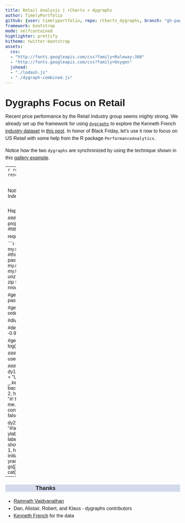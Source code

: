 ```yaml
---
title: Retail Analysis | rCharts + dygraphs
author: TimelyPortfolio
github: {user: timelyportfolio, repo: rCharts_dygraphs, branch: "gh-pages"}
framework: bootstrap
mode: selfcontained
highlighter: prettify
hitheme: twitter-bootstrap
assets:
  css:
  - "http://fonts.googleapis.com/css?family=Raleway:300"
  - "http://fonts.googleapis.com/css?family=Oxygen"
  jshead:
  - "./lodash.js"
  - "./dygraph-combined.js"
--- 
```


<!-- thanks http://stackoverflow.com/questions/17836686/highlight-closest-series-but-only-show-x-y-of-highlighted-series -->
<style>
  #status > span { display: none; }
  #status > span.highlight { display: inline; }
  
.container{width:950px;}

body{
  font-family: 'Oxygen', sans-serif;
  font-size: 16px;
  line-height: 24px;
}

h1,h2,h3,h4 {
font-family: 'Raleway', sans-serif;
}

h3 {
background-color: #D4DAEC;
  text-indent: 100px; 
}

h4 {
text-indent: 100px;
}
</style>


# Dygraphs Focus on Retail

Recent price performance by the Retail Industry group seems mighty strong.  We already set up the framework for using [`dygraphs`](http://dygraphs.com) to explore the Kenneth French [industry dataset](http://mba.tuck.dartmouth.edu/pages/faculty/ken.french/data_library.html) in [this post](http://timelyportfolio.blogspot.com/2013/11/dygraphs-with-bigger-data-us-industries.html).  In honor of Black Friday, let's use it now to focus on US Retail with some help from the R package `PerformanceAnalytics`.

Notice how the two `dygraphs` are synchronized by using the technique shown in this [gallery example](http://dygraphs.com/gallery/#g/synchronize).

---
```r
require(knitr)
opts_chunk$set(
  echo=T,
  warning=F,
  error=F, 
  message=F,
  cache = F,
  results = 'asis',
  fig.width = 11,
  fig.height = 4,
  tidy = F
)
```

<div class = 'row'>
  <div id = "dygraphPrice" class = 'span8' style = 'height:300px;'>
  </div>
  <div id="statusPrice" class = 'span4'>
  </div>  
</div>
<div class = 'row'>
  <div id = "dygraphSharpe" class = 'span8' style = 'height:300px;'>
  </div>
  <div id="statusSharpe" class = 'span4'>
  </div>  
</div>
<div class = 'row'>
  <div class = 'span8 offset2'>
    <small class="text-info">click/drag to zoom; shift+click/drag to pan; double-click to unzoom</small>
  </div>
</div>

<br>

Nothing odd really stands out after this inspection.  However, if you look at the Dow Jones US Retail Index, a much different picture appears.  I'll save that analysis until after Thanksgiving.

<div class = 'row'>
  <div class = 'span8'>
    <a href = "http://stockcharts.com/h-sc/ui?s=$DJUSRT&p=M&yr=13&mn=3&dy=0&id=p76535120217"><img src = "./djusrt.png"></img></a>
  </div>
</div>

<br>
Happy Black Friday!

### Get the Data Just Like Before
```r
library(rCharts)
#get very helpful Ken French data
#for this project we will look at Industry Portfolios
#http://mba.tuck.dartmouth.edu/pages/faculty/ken.french/ftp/48_Industry_Portfolios_daily.zip
 
require(quantmod)
require(PerformanceAnalytics)
```

```r
#my.url will be the location of the zip file with the data
my.url="http://mba.tuck.dartmouth.edu/pages/faculty/ken.french/ftp/48_Industry_Portfolios_daily.zip"
#this will be the temp file set up for the zip file
my.tempfile<-paste(tempdir(),"\\frenchindustry.zip",sep="")
#my.usefile is the name of the txt file with the data
my.usefile<-paste(tempdir(),"\\48_Industry_Portfolios_daily.txt",sep="")
download.file(my.url, my.tempfile, method="auto", 
              quiet = FALSE, mode = "wb",cacheOK = TRUE)
unzip(my.tempfile,exdir=tempdir(),junkpath=TRUE)
#read space delimited text file extracted from zip
french_industry <- read.table(file=my.usefile,
                              header = TRUE, sep = "",
                              as.is = TRUE,
                              skip = 9, nrows=23027)
 
#get dates ready for xts index
datestoformat <- rownames(french_industry)
datestoformat <- paste(substr(datestoformat,1,4),
                       substr(datestoformat,5,6),substr(datestoformat,7,8),sep="-")
 
#get xts for analysis
french_industry_xts <- as.xts(french_industry[,1:NCOL(french_industry)],
                              order.by=as.Date(datestoformat))
 
#divide by 100 to get percent
french_industry_xts <- french_industry_xts/100
 
#delete missing data which is denoted by -0.9999
french_industry_xts[which(french_industry_xts < -0.99,arr.ind=TRUE)[,1],
                  unique(which(french_industry_xts < -0.99,arr.ind=TRUE)[,2])] <- 0
 
#get price series or cumulative growth of 1
french_industry_price <- log(cumprod(french_industry_xts+1))
```

### Transform and Supply Data as an Array
Dygraphs allows multiple [data format options](http://dygraphs.com/data.html).  We used a CSV url last time.  Let's try the `Array` method.
```r
retail.df <- data.frame(
  paste0("#!new Date(\'",index(french_industry_price),"\')!#"),
  french_industry_price$Rtail
)
colnames(retail.df) <- c("date","price")
sharpe.df <- data.frame(
  paste0("#!new Date(\'",index(french_industry_price),"\')!#"),
  apply.rolling(
    french_industry_xts$Rtail,
    Sharpe,
    width = 36,
    by = 1
  )
)
colnames(sharpe.df) <- c("date","sharpe")
cat(
  '<script>
  var price = ',
  toObj(rjson::toJSON( retail.df )),
  '
  var sharpe = ',
  toObj(rjson::toJSON( sharpe.df )),
  '
  var blockRedraw = false;
  var gs = [];
</script>'
)  
```

### rCharts Magic with a Spice of Lodash
```r
dy1 <- rCharts$new()
dy1$setLib( "." )
dy1$templates$script = "chart_csv2.html"
dy1$set(
  data = "#!eval('_.unzip(price)')!#",
  chart = list(
    title = "US Retail Since 1926 | source: Kenneth French",
    ylabel = "Cumulative Return (log)",
    labels = "#! _.keys(price) !#",
    labelsDiv = "#!document.getElementById('statusPrice')!#",
    labelsDivStyles= list(
      background = 'none'
    ),
    strokeWidth = 0.75,
    showLabelsOnHighlight = TRUE,
    highlightCircleSize = 2,    
    highlightSeriesOpts = list(
      strokeWidth = 1,
      highlightCircleSize = 5
    ),
    width = 550,
    drawCallback = "#!
      function(me, initial) {
        if (blockRedraw || initial) return;
        blockRedraw = true;
        var range = me.xAxisRange();
        var yrange = me.yAxisRange();
        for (var j = 0; j < gs.length; j++) {
          if (gs[j] == me) continue;
          gs[j].updateOptions( {
            dateWindow: range,
            //valueRange: yrange
          } );
        }
        blockRedraw = false;
      }!#"
  )
)
cat(noquote(dy1$html( chartId = "dygraphPrice" )))


dy2 <- rCharts$new()
dy2$setLib( "." )
dy2$templates$script = "chart_csv2.html"
dy2$set(
  data = "#!eval('_.unzip(sharpe)')!#",
  chart = list(
    #title = "US Retail Since 1926 | source: Kenneth French",
    ylabel = "Sharpe ( Rf = 0 )",
    labelsDiv = "#!document.getElementById('statusSharpe')!#",
    labelsDivStyles= list(
      background = 'none'
    ),
    labels = "#! _.keys(sharpe) !#",
    strokeWidth = 0.75,
    showLabelsOnHighlight = TRUE,
    highlightCircleSize = 2,    
    highlightSeriesOpts = list(
      strokeWidth = 1,
      highlightCircleSize = 5
    ),
    colors = "#!['gray']!#",
    width = 550,
    drawCallback = "#!
      function(me, initial) {
        if (blockRedraw || initial) return;
        blockRedraw = true;
        var range = me.xAxisRange();
        var yrange = me.yAxisRange();
        for (var j = 0; j < gs.length; j++) {
          if (gs[j] == me) continue;
          gs[j].updateOptions( {
            dateWindow: range,
            //valueRange: yrange
          } );
        }
        blockRedraw = false;
      }!#"
  )
)
cat(noquote(dy2$html( chartId = "dygraphSharpe" )))
```

---
### Thanks
- [Ramnath Vaidyanathan](http://twitter.com/ramnath_vaidya)
- Dan, Alistair, Robert, and Klaus - dygraphs contributors
- [Kenneth French](http://mba.tuck.dartmouth.edu/pages/faculty/ken.french/data_library.html) for the data
